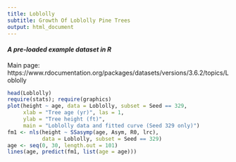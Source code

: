 ```yaml
---
title: Loblolly
subtitle: Growth Of Loblolly Pine Trees
output: html_document
---
```


#### *A pre-loaded example dataset in R*
Main page: https://www.rdocumentation.org/packages/datasets/versions/3.6.2/topics/Loblolly

```r
head(Loblolly)
require(stats); require(graphics)
plot(height ~ age, data = Loblolly, subset = Seed == 329,
     xlab = "Tree age (yr)", las = 1,
     ylab = "Tree height (ft)",
     main = "Loblolly data and fitted curve (Seed 329 only)")
fm1 <- nls(height ~ SSasymp(age, Asym, R0, lrc),
           data = Loblolly, subset = Seed == 329)
age <- seq(0, 30, length.out = 101)
lines(age, predict(fm1, list(age = age)))
```
